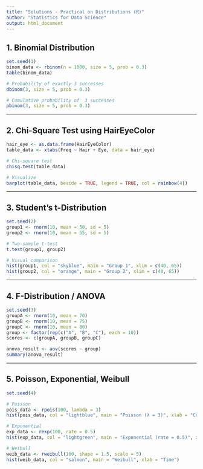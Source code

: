 ```yaml
---
title: "Solutions - Practical on Distributions (R)"
author: "Statistics for Data Science"
output: html_document
---
```


## 1. Binomial Distribution

```r
set.seed(1)
binom_data <- rbinom(n = 1000, size = 5, prob = 0.3)
table(binom_data)

# Probability of exactly 3 successes
dbinom(3, size = 5, prob = 0.3)

# Cumulative probability of  3 successes
pbinom(3, size = 5, prob = 0.3)
```

---

## 2. Chi-Square Test using HairEyeColor

```r
hair_eye <- as.data.frame(HairEyeColor)
table_data <- xtabs(Freq ~ Hair + Eye, data = hair_eye)

# Chi-square test
chisq.test(table_data)

# Visualize
barplot(table_data, beside = TRUE, legend = TRUE, col = rainbow(4))
```

---

## 3. Student's t-Distribution

```r
set.seed(2)
group1 <- rnorm(10, mean = 50, sd = 5)
group2 <- rnorm(10, mean = 55, sd = 5)

# Two-sample t-test
t.test(group1, group2)

# Visual comparison
hist(group1, col = "skyblue", main = "Group 1", xlim = c(40, 65))
hist(group2, col = "orange", main = "Group 2", xlim = c(40, 65))
```

---

## 4. F-Distribution / ANOVA

```r
set.seed(3)
groupA <- rnorm(10, mean = 70)
groupB <- rnorm(10, mean = 75)
groupC <- rnorm(10, mean = 80)
group <- factor(rep(c("A", "B", "C"), each = 10))
scores <- c(groupA, groupB, groupC)

anova_result <- aov(scores ~ group)
summary(anova_result)
```

---

## 5. Poisson, Exponential, Weibull

```r
set.seed(4)

# Poisson
pois_data <- rpois(100, lambda = 3)
hist(pois_data, col = "lightblue", main = "Poisson (λ = 3)", xlab = "Count")

# Exponential
exp_data <- rexp(100, rate = 0.5)
hist(exp_data, col = "lightgreen", main = "Exponential (rate = 0.5)", xlab = "Time")

# Weibull
weib_data <- rweibull(100, shape = 1.5, scale = 5)
hist(weib_data, col = "salmon", main = "Weibull", xlab = "Time")
```
